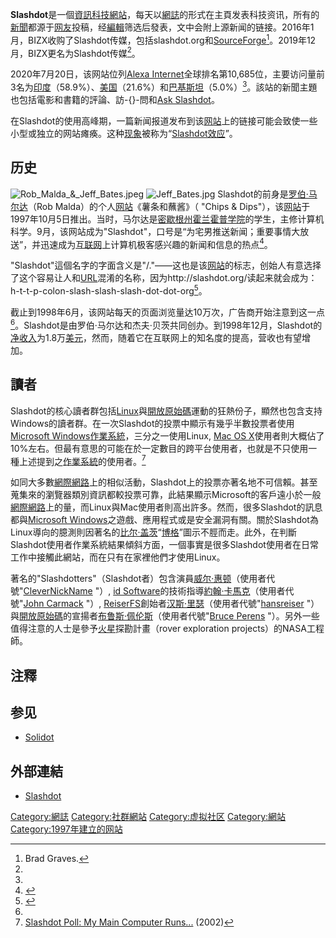 {{copyedit|time=2018-11-11T17:17:08+00:00}}
{{NoteTA|G1=IT
|1=zh-cn:博客; zh-tw:部落格; zh-hk:網誌; zh-sg:部落格;
}}
{{Infobox website
| name           = Slashdot
| logo           = Slashdot logo.png
| caption        = Slashdot.org 首页截图
| url            = {{URL|https://slashdot.org}}
| language       = 英語
| type           = 新聞、[[社會新聞|社會新聞]]
| registration   = 可选择
| owner          = Slashdot传媒<ref name="#1">{{Cite web|url=https://markets.businessinsider.com/news/stocks/slashdot-media-to-merge-with-bizx-llc-creating-a-market-leader-in-b2b-software-technology-and-data-1028780285|title=Slashdot Media to Merge with BIZX, LLC, Creating a Market Leader in B2B, Software, Technology, and Data|website=BusinessInsider.com|access-date=2020-01-12|archive-date=2020-01-12|archive-url=https://web.archive.org/web/20200112202047/https://markets.businessinsider.com/news/stocks/slashdot-media-to-merge-with-bizx-llc-creating-a-market-leader-in-b2b-software-technology-and-data-1028780285|dead-url=no}}</ref>
| author         = [[罗伯·马尔达|罗伯·马尔达]]<br/>[[杰夫·贝茨|杰夫·贝茨]]
| alexa          = {{decrease}}10,685（{{as of|2020|07|20|alt=2020年7月20日}}）<ref name="alexa">{{cite web |url= http://www.alexa.com/siteinfo/slashdot.org |title= Slashdot.org Site Info |publisher= [[Alexa_Internet|Alexa Internet]] |accessdate= 2020-07-22 |archive-date= 2018-12-25 |archive-url= https://web.archive.org/web/20181225195150/https://www.alexa.com/siteinfo/slashdot.org |dead-url= no }}</ref>
| launch_date    = {{Start date and age|1997|10|5}}<ref>{{cite web|url=http://whois.domaintools.com/slashdot.org|title=Slashdot.org WHOIS, DNS, & Domain Info – DomainTools|work=[[WHOIS|WHOIS]]|date=|accessdate=2016-10-14|archive-date=2018-12-01|archive-url=https://web.archive.org/web/20181201143255/http://whois.domaintools.com/slashdot.org|dead-url=no}}</ref>
| current_status = 活跃<ref>{{Cite web |date=2017-09-27|url=https://www.theregister.co.uk/2017/09/27/faulty_data_center_takes_out_sourceforge/ |title=Power meltdown 'fries' SourceForge, knocks site's servers titsup|accessdate=2018-06-25 |archive-date=2018-06-25 |archive-url=https://web.archive.org/web/20180625161043/https://www.theregister.co.uk/2017/09/27/faulty_data_center_takes_out_sourceforge/ |dead-url=no }}</ref> 
| revenue        = 来自广告、选择性订阅
}}
'''Slashdot'''是一個[[資訊科技|資訊科技]][[網站|網站]]，每天以[[網誌|網誌]]的形式在主頁发表科技资讯，所有的[[新闻|新聞]]都源于[[網友|网友]]投稿，经[[编辑|編輯]]筛选后發表，文中会附上源新闻的链接。2016年1月，BIZX收购了Slashdot传媒，包括slashdot.org和[[SourceForge|SourceForge]]<ref>Brad Graves.{{cite web|url=https://www.sdbj.com/news/2016/jan/28/slashdot-media-acquired-bizx-undisclosed-price/|publisher=San Diego Business Journal|title=Slashdot Media Acquired by BIZX for Undisclosed Price|date=January 28, 2016|accessdate=2020-07-22|archive-date=2020-07-22|archive-url=https://web.archive.org/web/20200722140501/https://www.sdbj.com/news/2016/jan/28/slashdot-media-acquired-bizx-undisclosed-price/|dead-url=no}}</ref>。2019年12月，BIZX更名为Slashdot传媒<ref name="#1"/>。

2020年7月20日，该网站位列[[Alexa_Internet|Alexa Internet]]全球排名第10,685位，主要访问量前3名为[[印度|印度]]（58.9%）、[[美国|美国]]（21.6%）和[[巴基斯坦|巴基斯坦]]（5.0%）<ref name="alexa"/>。該站的新聞主題也包括電影和書籍的評論、訪-{}-問和[[Ask_Slashdot|Ask Slashdot]]。

在Slashdot的使用高峰期，一篇新闻报道发布到该[[網站|网站]]上的链接可能会致使一些小型或独立的网站瘫痪。这种[[现象|现象]]被称为“[[Slashdot效应|Slashdot效应]]”。

==历史==
[[File:Rob_Malda_&_Jeff_Bates.jpeg|thumb]]
[[File:Jeff_Bates.jpg|thumb]]
Slashdot的前身是[[罗伯·马尔达|罗伯·马尔达]]（Rob Malda）的个人[[網站|网站]]《薯条和蘸酱》（ "Chips & Dips"），该[[網站|网站]]于1997年10月5日推出。当时，马尔达是[[密歇根州|密歇根州]][[霍兰|霍兰]][[霍普学院|霍普学院]]的学生，主修计算机科学。9月，该网站成为"Slashdot"，口号是“为宅男推送新闻；重要事情大放送”，并迅速成为[[互联网|互联网]]上计算机极客感兴趣的新闻和信息的热点<ref name="Leonard_Andrew">{{cite news |url=http://www.salon.com/21st/feature/1998/06/15feature.html |title=Geek central |last=Leonard |first=Andrew |date=June 15, 1998 |work=[[Salon.com|Salon.com]] |accessdate=January 15, 2010 |url-status= |archiveurl=https://web.archive.org/web/20011123183320/http://www.salon.com/21st/feature/1998/06/15feature.html |archivedate=2001-11-23 |dead-url=no }}</ref>。

"Slashdot"這個名字的字面含义是"/."——这也是该[[網站|网站]]的标志，创始人有意选择了这个容易让人和[[统一资源定位符|URL]]混淆的名称，因为http://slashdot.org/读起来就会成为：h-t-t-p-colon-slash-slash-slash-dot-dot-org{{Dead link}}<ref name="slashdot_name">{{cite web|url=http://slashdot.org/faq/slashmeta.shtml|title=FAQ: About Slashdot: What does the name "Slashdot" mean?|last=Malda|first=Rob|date=October 29, 2000|publisher=Slashdot|accessdate=January 15, 2010|archive-date=2006-09-24|archive-url=https://web.archive.org/web/20060924100115/http://slashdot.org/faq/slashmeta.shtml|dead-url=no}}</ref>。

截止到1998年6月，该网站每天的页面浏览量达10万次，广告商开始注意到这一点<ref name="Leonard_Andrew" />。Slashdot是由罗伯·马尔达和杰夫·贝茨共同创办。到1998年12月，Slashdot的[[净收入|净收入]]为1.8万[[美元|美元]]，然而，随着它在互联网上的知名度的提高，营收也有望增加。

== 讀者 ==
Slashdot的核心讀者群包括[[Linux|Linux]]與[[開放原始碼|開放原始碼]]運動的狂熱份子，顯然也包含支持Windows的讀者群。在一次Slashdot的投票中顯示有幾乎半數投票者使用[[Microsoft_Windows|Microsoft Windows]][[作業系統|作業系統]]，三分之一使用Linux, [[Mac_OS_X|Mac OS X]]使用者則大概佔了10%左右。但最有意思的可能在於一定數目的跨平台使用者，也就是不只使用一種上述提到之[[作業系統|作業系統]]的使用者。<ref>[http://slashdot.org/pollBooth.pl?qid=848&aid=-1 Slashdot Poll: My Main Computer Runs...] {{Wayback|url=http://slashdot.org/pollBooth.pl?qid=848&aid=-1 |date=20171121130215 }} (2002)</ref>

如同大多數[[互联网|網際網路]]上的相似活動，Slashdot上的投票亦著名地不可信賴。甚至蒐集來的瀏覽器類別資訊都較投票可靠，此結果顯示Microsoft的客戶遠小於一般[[網際網路|網際網路]]上的量，而Linux與Mac使用者則高出許多。然而，很多Slashdot的訊息都與[[Microsoft_Windows|Microsoft Windows]]之遊戲、應用程式或是安全漏洞有關。關於Slashdot為Linux導向的臆測則因著名的[[比尔·盖茨|比尔·盖茨]]“[[博格人|博格]]”圖示不脛而走。此外，在判斷Slashdot使用者作業系統結果傾斜方面，一個事實是很多Slashdot使用者在日常工作中接觸此網站，而在只有在家裡他們才使用Linux。

著名的"Slashdotters"（Slashdot者）包含演員[[威尔·惠顿|威尔·惠顿]]（使用者代號"[http://slashdot.org/~CleverNickName CleverNickName] {{Wayback|url=http://slashdot.org/~CleverNickName |date=20080509090045 }}"）, [[id_Software|id Software]]的技術指導[[約翰·卡馬克|約翰·卡馬克]]（使用者代號"[http://slashdot.org/~John%20Carmack John Carmack] {{Wayback|url=http://slashdot.org/~John%20Carmack |date=20080820202146 }}"）, [[ReiserFS|ReiserFS]]創始者[[汉斯·里瑟|汉斯·里瑟]]（使用者代號"[http://slashdot.org/~hansreiser hansreiser] {{Wayback|url=http://slashdot.org/~hansreiser |date=20121111110434 }}"）與[[開放原始碼|開放原始碼]]的宣揚者[[布鲁斯·佩伦斯|布鲁斯·佩伦斯]]（使用者代號"[http://slashdot.org/~Bruce%20Perens Bruce Perens] {{Wayback|url=http://slashdot.org/~Bruce%20Perens |date=20050214124810 }}"）。另外一些值得注意的人士是參予[[火星|火星]]探勘計畫（rover exploration projects）的NASA工程師。

== 注釋 ==
<references />

== 参见 ==
*[[Solidot|Solidot]]

== 外部連結 ==
*[http://www.slashdot.org Slashdot] {{Wayback|url=http://www.slashdot.org/ |date=20200926065806 }}

[[Category:網誌|Category:網誌]]
[[Category:社群網站|Category:社群網站]]
[[Category:虚拟社区|Category:虚拟社区]]
[[Category:網站|Category:網站]]
[[Category:1997年建立的网站|Category:1997年建立的网站]]